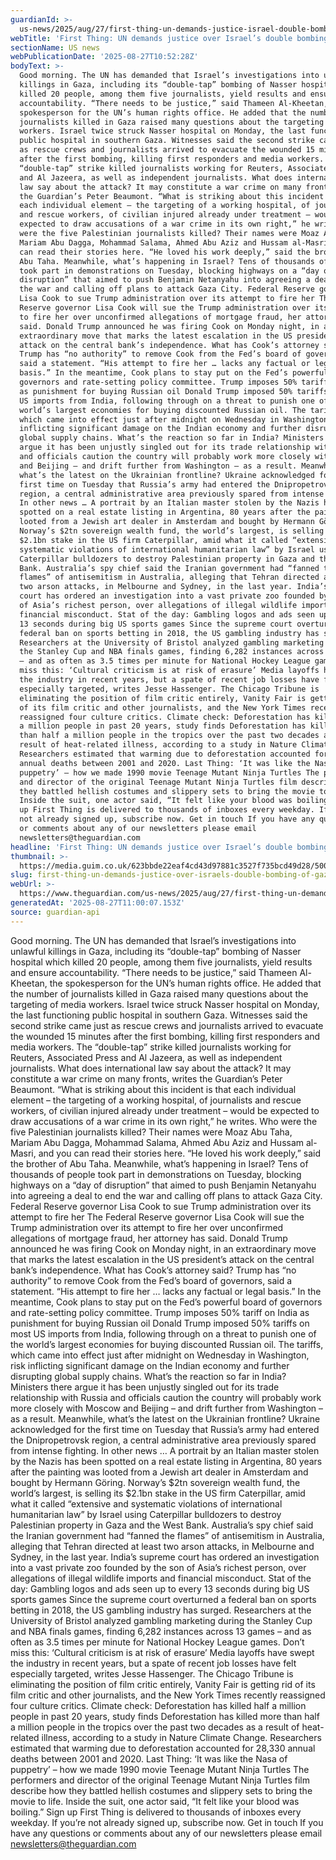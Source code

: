 ```yaml
---
guardianId: >-
  us-news/2025/aug/27/first-thing-un-demands-justice-israel-double-bombing-gaza-hospital
webTitle: 'First Thing: UN demands justice over Israel’s double bombing of Gaza hospital'
sectionName: US news
webPublicationDate: '2025-08-27T10:52:28Z'
bodyText: >-
  Good morning. The UN has demanded that Israel’s investigations into unlawful
  killings in Gaza, including its “double-tap” bombing of Nasser hospital which
  killed 20 people, among them five journalists, yield results and ensure
  accountability. “There needs to be justice,” said Thameen Al-Kheetan, the
  spokesperson for the UN’s human rights office. He added that the number of
  journalists killed in Gaza raised many questions about the targeting of media
  workers. Israel twice struck Nasser hospital on Monday, the last functioning
  public hospital in southern Gaza. Witnesses said the second strike came just
  as rescue crews and journalists arrived to evacuate the wounded 15 minutes
  after the first bombing, killing first responders and media workers. The
  “double-tap” strike killed journalists working for Reuters, Associated Press
  and Al Jazeera, as well as independent journalists. What does international
  law say about the attack? It may constitute a war crime on many fronts, writes
  the Guardian’s Peter Beaumont. “What is striking about this incident is that
  each individual element – the targeting of a working hospital, of journalists
  and rescue workers, of civilian injured already under treatment – would be
  expected to draw accusations of a war crime in its own right,” he writes. Who
  were the five Palestinian journalists killed? Their names were Moaz Abu Taha,
  Mariam Abu Dagga, Mohammad Salama, Ahmed Abu Aziz and Hussam al-Masri, and you
  can read their stories here. “He loved his work deeply,” said the brother of
  Abu Taha. Meanwhile, what’s happening in Israel? Tens of thousands of people
  took part in demonstrations on Tuesday, blocking highways on a “day of
  disruption” that aimed to push Benjamin Netanyahu into agreeing a deal to end
  the war and calling off plans to attack Gaza City. Federal Reserve governor
  Lisa Cook to sue Trump administration over its attempt to fire her The Federal
  Reserve governor Lisa Cook will sue the Trump administration over its attempt
  to fire her over unconfirmed allegations of mortgage fraud, her attorney has
  said. Donald Trump announced he was firing Cook on Monday night, in an
  extraordinary move that marks the latest escalation in the US president’s
  attack on the central bank’s independence. What has Cook’s attorney said?
  Trump has “no authority” to remove Cook from the Fed’s board of governors,
  said a statement. “His attempt to fire her … lacks any factual or legal
  basis.” In the meantime, Cook plans to stay put on the Fed’s powerful board of
  governors and rate-setting policy committee. Trump imposes 50% tariff on India
  as punishment for buying Russian oil Donald Trump imposed 50% tariffs on most
  US imports from India, following through on a threat to punish one of the
  world’s largest economies for buying discounted Russian oil. The tariffs,
  which came into effect just after midnight on Wednesday in Washington, risk
  inflicting significant damage on the Indian economy and further disrupting
  global supply chains. What’s the reaction so far in India? Ministers there
  argue it has been unjustly singled out for its trade relationship with Russia
  and officials caution the country will probably work more closely with Moscow
  and Beijing – and drift further from Washington – as a result. Meanwhile,
  what’s the latest on the Ukrainian frontline? Ukraine acknowledged for the
  first time on Tuesday that Russia’s army had entered the Dnipropetrovsk
  region, a central administrative area previously spared from intense fighting.
  In other news … A portrait by an Italian master stolen by the Nazis has been
  spotted on a real estate listing in Argentina, 80 years after the painting was
  looted from a Jewish art dealer in Amsterdam and bought by Hermann Göring.
  Norway’s $2tn sovereign wealth fund, the world’s largest, is selling its
  $2.1bn stake in the US firm Caterpillar, amid what it called “extensive and
  systematic violations of international humanitarian law” by Israel using
  Caterpillar bulldozers to destroy Palestinian property in Gaza and the West
  Bank. Australia’s spy chief said the Iranian government had “fanned the
  flames” of antisemitism in Australia, alleging that Tehran directed at least
  two arson attacks, in Melbourne and Sydney, in the last year. India’s supreme
  court has ordered an investigation into a vast private zoo founded by the son
  of Asia’s richest person, over allegations of illegal wildlife imports and
  financial misconduct. Stat of the day: Gambling logos and ads seen up to every
  13 seconds during big US sports games Since the supreme court overturned a
  federal ban on sports betting in 2018, the US gambling industry has surged.
  Researchers at the University of Bristol analyzed gambling marketing during
  the Stanley Cup and NBA finals games, finding 6,282 instances across 13 games
  – and as often as 3.5 times per minute for National Hockey League games. Don’t
  miss this: ‘Cultural criticism is at risk of erasure’ Media layoffs have swept
  the industry in recent years, but a spate of recent job losses have felt
  especially targeted, writes Jesse Hassenger. The Chicago Tribune is
  eliminating the position of film critic entirely, Vanity Fair is getting rid
  of its film critic and other journalists, and the New York Times recently
  reassigned four culture critics. Climate check: Deforestation has killed half
  a million people in past 20 years, study finds Deforestation has killed more
  than half a million people in the tropics over the past two decades as a
  result of heat-related illness, according to a study in Nature Climate Change.
  Researchers estimated that warming due to deforestation accounted for 28,330
  annual deaths between 2001 and 2020. Last Thing: ‘It was like the Nasa of
  puppetry’ – how we made 1990 movie Teenage Mutant Ninja Turtles The performers
  and director of the original Teenage Mutant Ninja Turtles film describe how
  they battled hellish costumes and slippery sets to bring the movie to life.
  Inside the suit, one actor said, “It felt like your blood was boiling.” Sign
  up First Thing is delivered to thousands of inboxes every weekday. If you’re
  not already signed up, subscribe now. Get in touch If you have any questions
  or comments about any of our newsletters please email
  newsletters@theguardian.com
headline: 'First Thing: UN demands justice over Israel’s double bombing of Gaza hospital'
thumbnail: >-
  https://media.guim.co.uk/623bbde22eaf4cd43d97881c3527f735bcd49d28/500_0_5000_4000/500.jpg
slug: first-thing-un-demands-justice-over-israels-double-bombing-of-gaza-hospital
webUrl: >-
  https://www.theguardian.com/us-news/2025/aug/27/first-thing-un-demands-justice-israel-double-bombing-gaza-hospital
generatedAt: '2025-08-27T11:00:07.153Z'
source: guardian-api
---
```

Good morning. The UN has demanded that Israel’s investigations into unlawful killings in Gaza, including its “double-tap” bombing of Nasser hospital which killed 20 people, among them five journalists, yield results and ensure accountability. “There needs to be justice,” said Thameen Al-Kheetan, the spokesperson for the UN’s human rights office. He added that the number of journalists killed in Gaza raised many questions about the targeting of media workers. Israel twice struck Nasser hospital on Monday, the last functioning public hospital in southern Gaza. Witnesses said the second strike came just as rescue crews and journalists arrived to evacuate the wounded 15 minutes after the first bombing, killing first responders and media workers. The “double-tap” strike killed journalists working for Reuters, Associated Press and Al Jazeera, as well as independent journalists. What does international law say about the attack? It may constitute a war crime on many fronts, writes the Guardian’s Peter Beaumont. “What is striking about this incident is that each individual element – the targeting of a working hospital, of journalists and rescue workers, of civilian injured already under treatment – would be expected to draw accusations of a war crime in its own right,” he writes. Who were the five Palestinian journalists killed? Their names were Moaz Abu Taha, Mariam Abu Dagga, Mohammad Salama, Ahmed Abu Aziz and Hussam al-Masri, and you can read their stories here. “He loved his work deeply,” said the brother of Abu Taha. Meanwhile, what’s happening in Israel? Tens of thousands of people took part in demonstrations on Tuesday, blocking highways on a “day of disruption” that aimed to push Benjamin Netanyahu into agreeing a deal to end the war and calling off plans to attack Gaza City. Federal Reserve governor Lisa Cook to sue Trump administration over its attempt to fire her The Federal Reserve governor Lisa Cook will sue the Trump administration over its attempt to fire her over unconfirmed allegations of mortgage fraud, her attorney has said. Donald Trump announced he was firing Cook on Monday night, in an extraordinary move that marks the latest escalation in the US president’s attack on the central bank’s independence. What has Cook’s attorney said? Trump has “no authority” to remove Cook from the Fed’s board of governors, said a statement. “His attempt to fire her … lacks any factual or legal basis.” In the meantime, Cook plans to stay put on the Fed’s powerful board of governors and rate-setting policy committee. Trump imposes 50% tariff on India as punishment for buying Russian oil Donald Trump imposed 50% tariffs on most US imports from India, following through on a threat to punish one of the world’s largest economies for buying discounted Russian oil. The tariffs, which came into effect just after midnight on Wednesday in Washington, risk inflicting significant damage on the Indian economy and further disrupting global supply chains. What’s the reaction so far in India? Ministers there argue it has been unjustly singled out for its trade relationship with Russia and officials caution the country will probably work more closely with Moscow and Beijing – and drift further from Washington – as a result. Meanwhile, what’s the latest on the Ukrainian frontline? Ukraine acknowledged for the first time on Tuesday that Russia’s army had entered the Dnipropetrovsk region, a central administrative area previously spared from intense fighting. In other news … A portrait by an Italian master stolen by the Nazis has been spotted on a real estate listing in Argentina, 80 years after the painting was looted from a Jewish art dealer in Amsterdam and bought by Hermann Göring. Norway’s $2tn sovereign wealth fund, the world’s largest, is selling its $2.1bn stake in the US firm Caterpillar, amid what it called “extensive and systematic violations of international humanitarian law” by Israel using Caterpillar bulldozers to destroy Palestinian property in Gaza and the West Bank. Australia’s spy chief said the Iranian government had “fanned the flames” of antisemitism in Australia, alleging that Tehran directed at least two arson attacks, in Melbourne and Sydney, in the last year. India’s supreme court has ordered an investigation into a vast private zoo founded by the son of Asia’s richest person, over allegations of illegal wildlife imports and financial misconduct. Stat of the day: Gambling logos and ads seen up to every 13 seconds during big US sports games Since the supreme court overturned a federal ban on sports betting in 2018, the US gambling industry has surged. Researchers at the University of Bristol analyzed gambling marketing during the Stanley Cup and NBA finals games, finding 6,282 instances across 13 games – and as often as 3.5 times per minute for National Hockey League games. Don’t miss this: ‘Cultural criticism is at risk of erasure’ Media layoffs have swept the industry in recent years, but a spate of recent job losses have felt especially targeted, writes Jesse Hassenger. The Chicago Tribune is eliminating the position of film critic entirely, Vanity Fair is getting rid of its film critic and other journalists, and the New York Times recently reassigned four culture critics. Climate check: Deforestation has killed half a million people in past 20 years, study finds Deforestation has killed more than half a million people in the tropics over the past two decades as a result of heat-related illness, according to a study in Nature Climate Change. Researchers estimated that warming due to deforestation accounted for 28,330 annual deaths between 2001 and 2020. Last Thing: ‘It was like the Nasa of puppetry’ – how we made 1990 movie Teenage Mutant Ninja Turtles The performers and director of the original Teenage Mutant Ninja Turtles film describe how they battled hellish costumes and slippery sets to bring the movie to life. Inside the suit, one actor said, “It felt like your blood was boiling.” Sign up First Thing is delivered to thousands of inboxes every weekday. If you’re not already signed up, subscribe now. Get in touch If you have any questions or comments about any of our newsletters please email newsletters@theguardian.com
